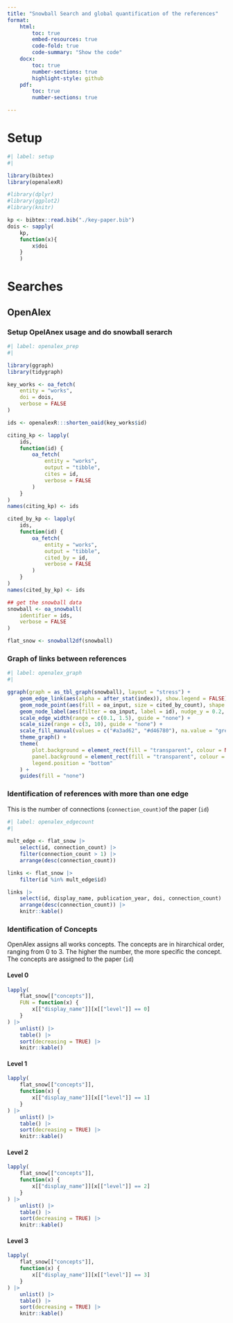 ```yaml
---
title: "Snowball Search and global quantification of the references"
format:
    html:
        toc: true
        embed-resources: true
        code-fold: true
        code-summary: "Show the code"
    docx:
        toc: true
        number-sections: true
        highlight-style: github
    pdf:
        toc: true
        number-sections: true

---
```


# Setup
```r
#| label: setup
#| 

library(bibtex)
library(openalexR)

#library(dplyr)
#library(ggplot2)
#library(knitr)

kp <- bibtex::read.bib("./key-paper.bib")
dois <- sapply(
    kp, 
    function(x){
        x$doi
    }
    )

```

# Searches

## OpenAlex

### Setup OpelAnex usage and do snowball serarch

```r
#| label: openalex_prep
#| 

library(ggraph)
library(tidygraph)

key_works <- oa_fetch(
    entity = "works",
    doi = dois,
    verbose = FALSE
)

ids <- openalexR:::shorten_oaid(key_works$id)

citing_kp <- lapply(
    ids,
    function(id) {
        oa_fetch(
            entity = "works",
            output = "tibble",
            cites = id,
            verbose = FALSE
        )
    }
)
names(citing_kp) <- ids

cited_by_kp <- lapply(
    ids,
    function(id) {
        oa_fetch(
            entity = "works",
            output = "tibble",
            cited_by = id,
            verbose = FALSE
        )
    }
)
names(cited_by_kp) <- ids

## get the snowball data
snowball <- oa_snowball(
    identifier = ids,
    verbose = FALSE
)

flat_snow <- snowball2df(snowball)
```

### Graph of links between references

```r
#| label: openalex_graph
#| 

ggraph(graph = as_tbl_graph(snowball), layout = "stress") +
    geom_edge_link(aes(alpha = after_stat(index)), show.legend = FALSE) +
    geom_node_point(aes(fill = oa_input, size = cited_by_count), shape = 21, color = "white") +
    geom_node_label(aes(filter = oa_input, label = id), nudge_y = 0.2, size = 3) +
    scale_edge_width(range = c(0.1, 1.5), guide = "none") +
    scale_size(range = c(3, 10), guide = "none") +
    scale_fill_manual(values = c("#a3ad62", "#d46780"), na.value = "grey", name = "") +
    theme_graph() +
    theme(
        plot.background = element_rect(fill = "transparent", colour = NA),
        panel.background = element_rect(fill = "transparent", colour = NA),
        legend.position = "bottom"
    ) +
    guides(fill = "none")

```

### Identification of references with more than one edge

This is the number of connections (`connection_count)`of the paper (`id`)

```r
#| label: openalex_edgecount
#| 
    
mult_edge <- flat_snow |>
    select(id, connection_count) |>
    filter(connection_count > 1) |>
    arrange(desc(connection_count))

links <- flat_snow |>
    filter(id %in% mult_edge$id)

links |>
    select(id, display_name, publication_year, doi, connection_count) |>
    arrange(desc(connection_count)) |>
    knitr::kable()
```


### Identification of Concepts

OpenAlex assigns all works concepts. The concepts are in hirarchical order, ranging from 0 to 3. The higher the number, the more specific the concept. The concepts are assigned to the paper (`id`)


#### Level 0
```r
lapply(
    flat_snow[["concepts"]],
    FUN = function(x) {
        x[["display_name"]][x[["level"]] == 0]
    }
) |>
    unlist() |>
    table() |>
    sort(decreasing = TRUE) |>
    knitr::kable()
```

#### Level 1
```r
lapply(
    flat_snow[["concepts"]],
    function(x) {
        x[["display_name"]][x[["level"]] == 1]
    }
) |>
    unlist() |>
    table() |>
    sort(decreasing = TRUE) |>
    knitr::kable()
```

#### Level 2

```r
lapply(
    flat_snow[["concepts"]],
    function(x) {
        x[["display_name"]][x[["level"]] == 2]
    }
) |>
    unlist() |>
    table() |>
    sort(decreasing = TRUE) |>
    knitr::kable()
```

#### Level 3

```r
lapply(
    flat_snow[["concepts"]],
    function(x) {
        x[["display_name"]][x[["level"]] == 3]
    }
) |>
    unlist() |>
    table() |>
    sort(decreasing = TRUE) |>
    knitr::kable()
```

